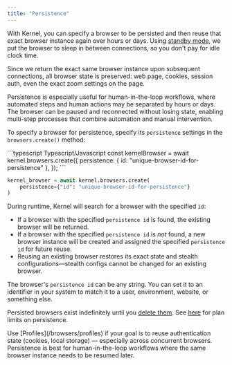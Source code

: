 ```yaml
---
title: "Persistence"
---
```


With Kernel, you can specify a browser to be persisted and then reuse that exact browser instance again over hours or days. Using [standby mode](/browsers/standby), we put the browser to sleep in between connections, so you don't pay for idle clock time.

Since we return the exact same browser instance upon subsequent connections, all browser state is preserved: web page, cookies, session auth, even the exact zoom settings on the page.

Persistence is especially useful for human-in-the-loop workflows, where automated steps and human actions may be separated by hours or days. The browser can be paused and reconnected without losing state, enabling multi-step processes that combine automation and manual intervention.

To specify a browser for persistence, specify its `persistence` settings in the `browsers.create()` method:

<CodeGroup>
```typescript Typescript/Javascript
const kernelBrowser = await kernel.browsers.create({
	persistence: { id: "unique-browser-id-for-persistence" },
});
```

```python Python
kernel_browser = await kernel.browsers.create(
	persistence={"id": "unique-browser-id-for-persistence"}
)
```

</CodeGroup>

During runtime, Kernel will search for a browser with the specified `id`:

- If a browser with the specified `persistence id` is found, the existing browser will be returned.
- If a browser with the specified `persistence id` is _not_ found, a new browser instance will be created and assigned the specified `persistence id` for future reuse.
- Reusing an existing browser restores its exact state and stealth configurations—stealth configs cannot be changed for an existing browser.

The browser's `persistence id` can be any string. You can set it to an identifier in your system to match it to a user, environment, website, or something else.

Persisted browsers exist indefinitely until you [delete them](/browsers/termination). See [here](/info/pricing) for plan limits on persistence.

<Info>
Use [Profiles](/browsers/profiles) if your goal is to reuse authentication state (cookies, local storage) — especially across concurrent browsers. Persistence is best for human-in-the-loop workflows where the same browser instance needs to be resumed later.
</Info>

